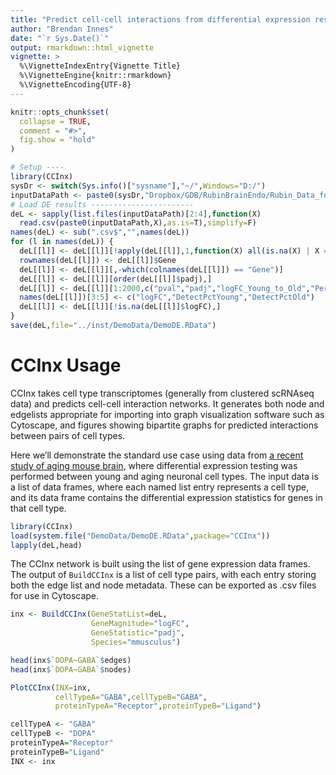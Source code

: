 ```yaml
---
title: "Predict cell-cell interactions from differential expression results"
author: "Brendan Innes"
date: "`r Sys.Date()`"
output: rmarkdown::html_vignette
vignette: >
  %\VignetteIndexEntry{Vignette Title}
  %\VignetteEngine{knitr::rmarkdown}
  %\VignetteEncoding{UTF-8}
---
```


```r
knitr::opts_chunk$set(
  collapse = TRUE,
  comment = "#>",
  fig.show = "hold"
)
```


```r
# Setup ----
library(CCInx)
sysDr <- switch(Sys.info()["sysname"],"~/",Windows="D:/")
inputDataPath <- paste0(sysDr,"Dropbox/GDB/RubinBrainEndo/Rubin_Data_for_Bader_Lab/190221/young_to_old_neuronal/")
# Load DE results -----------------------
deL <- sapply(list.files(inputDataPath)[2:4],function(X)
  read.csv(paste0(inputDataPath,X),as.is=T),simplify=F)
names(deL) <- sub(".csv$","",names(deL))
for (l in names(deL)) {
  deL[[l]] <- deL[[l]][!apply(deL[[l]],1,function(X) all(is.na(X) | X == "")),]
  rownames(deL[[l]]) <- deL[[l]]$Gene
  deL[[l]] <- deL[[l]][,-which(colnames(deL[[l]]) == "Gene")]
  deL[[l]] <- deL[[l]][order(deL[[l]]$padj),]
  deL[[l]] <- deL[[l]][1:2000,c("pval","padj","logFC_Young_to_Old","Percent_Pos_Cells_Young","Percent_Pos_Cells_Old")]
  names(deL[[l]])[3:5] <- c("logFC","DetectPctYoung","DetectPctOld")
  deL[[l]] <- deL[[l]][!is.na(deL[[l]]$logFC),]
}
save(deL,file="../inst/DemoData/DemoDE.RData")
```

# CCInx Usage
CCInx takes cell type transcriptomes (generally from clustered scRNAseq data) and predicts cell-cell interaction networks. It generates both node and edgelists appropriate for importing into graph visualization software such as Cytoscape, and figures showing bipartite graphs for predicted interactions between pairs of cell types.

Here we'll demonstrate the standard use case using data from [a recent study of aging mouse brain](https://www.biorxiv.org/content/10.1101/440032v1), where differential expression testing was performed between young and aging neuronal cell types.  The input data is a list of data frames, where each named list entry represents a cell type, and its data frame contains the differential expression statistics for genes in that cell type.

```r
library(CCInx)
load(system.file("DemoData/DemoDE.RData",package="CCInx"))
lapply(deL,head)
```

The CCInx network is built using the list of gene expression data frames. The output of `BuildCCInx` is a list of cell type pairs, with each entry storing both the edge list and node metadata. These can be exported as .csv files for use in Cytoscape.

```r
inx <- BuildCCInx(GeneStatList=deL,
                  GeneMagnitude="logFC",
                  GeneStatistic="padj",
                  Species="mmusculus")

head(inx$`DOPA~GABA`$edges)
head(inx$`DOPA~GABA`$nodes)
```

```r
PlotCCInx(INX=inx,
          cellTypeA="GABA",cellTypeB="GABA",
          proteinTypeA="Receptor",proteinTypeB="Ligand")
```

```r
cellTypeA <- "GABA"
cellTypeB <- "DOPA"
proteinTypeA="Receptor"
proteinTypeB="Ligand"
INX <- inx
```

